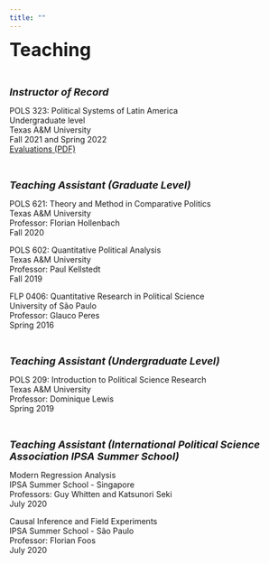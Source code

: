 ```yaml
---
title: ""
---
```


<font size="6"> **Teaching**</font>

<br /> 

<font size="4"> ***Instructor of Record*** </font>

<p>POLS 323: Political Systems of Latin America<br>
Undergraduate level<br>
Texas A&M University<br>
Fall 2021 and Spring 2022<br>
<a href="./survey_results_aggregate_20220103_1632.pdf" target="_blank">Evaluations (PDF)</a> </p>

<br /> 

<font size="4"> ***Teaching Assistant (Graduate Level)*** </font>

<p>POLS 621: Theory and Method in Comparative Politics<br>
Texas A&M University<br>
Professor: Florian Hollenbach<br>
Fall 2020</p>

<p>POLS 602: Quantitative Political Analysis<br>
Texas A&M University<br>
Professor: Paul Kellstedt<br>
Fall 2019</p>

<p>FLP 0406: Quantitative Research in Political Science<br>
University of São Paulo<br>
Professor: Glauco Peres<br>
Spring 2016</p>

<br /> 

<font size="4"> ***Teaching Assistant (Undergraduate Level)*** </font>

<p>POLS 209: Introduction to Political Science Research<br>
Texas A&M University<br>
Professor: Dominique Lewis<br>
Spring 2019</p>

<br /> 

<font size="4"> ***Teaching Assistant (International Political Science Association IPSA Summer School)*** </font>

<p>Modern Regression Analysis<br>
IPSA Summer School - Singapore<br>
Professors: Guy Whitten and Katsunori Seki<br>
July 2020</p>

<p>Causal Inference and Field Experiments<br>
IPSA Summer School - São Paulo<br>
Professor: Florian Foos<br>
July 2020</p>

